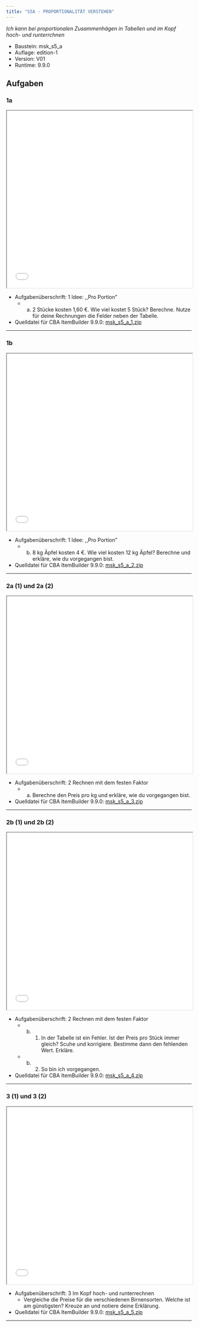 ```yaml
---
title: "S5A - PROPORTIONALITÄT VERSTEHEN"
---
```


*Ich kann bei proportionalen Zusammenhägen in Tabellen und im Kopf hoch- und runterrchnen* 


::: {.callout-note collapse="true"  title="Bausteinversion"}


* Baustein: msk_s5_a 
* Auflage: edition-1 
* Version: V01 
* Runtime: 9.9.0 
:::

## Aufgaben


### 1a
```{=html}
<iframe width="100%" height="480"
src="../oer/edition-1/V01/9.9.0/msk_s5_a/msk_s5_a_1/viewer.html"></iframe>
```


::: {.callout-tip collapse="true"  title="Details"}


* Aufgabenüberschrift: 1 Idee: ,,Pro Portion"
	 - a) 2 Stücke kosten 1,60 €. Wie viel kostet 5 Stück? Berechne. Nutze für deine Rechnungen die Felder neben der Tabelle.
* Quelldatei für CBA ItemBuilder 9.9.0: [msk_s5_a_1.zip](../oer/edition-1/V01/9.9.0/msk_s5_a/msk_s5_a_1/msk_s5_a_1.zip) 
:::
<hr noshade/>

### 1b
```{=html}
<iframe width="100%" height="480"
src="../oer/edition-1/V01/9.9.0/msk_s5_a/msk_s5_a_2/viewer.html"></iframe>
```


::: {.callout-tip collapse="true"  title="Details"}


* Aufgabenüberschrift: 1 Idee: ,,Pro Portion"
	 - b) 8 kg Äpfel kosten 4 €. Wie viel kosten 12 kg Äpfel? Berechne und erkläre, wie du vorgegangen bist.
* Quelldatei für CBA ItemBuilder 9.9.0: [msk_s5_a_2.zip](../oer/edition-1/V01/9.9.0/msk_s5_a/msk_s5_a_2/msk_s5_a_2.zip) 
:::
<hr noshade/>

### 2a (1) und 2a (2)
```{=html}
<iframe width="100%" height="480"
src="../oer/edition-1/V01/9.9.0/msk_s5_a/msk_s5_a_3/viewer.html"></iframe>
```


::: {.callout-tip collapse="true"  title="Details"}


* Aufgabenüberschrift: 2 Rechnen mit dem festen Faktor
	 - a) Berechne den Preis pro kg und erkläre, wie du vorgegangen bist.
* Quelldatei für CBA ItemBuilder 9.9.0: [msk_s5_a_3.zip](../oer/edition-1/V01/9.9.0/msk_s5_a/msk_s5_a_3/msk_s5_a_3.zip) 
:::
<hr noshade/>

### 2b (1) und 2b (2)
```{=html}
<iframe width="100%" height="480"
src="../oer/edition-1/V01/9.9.0/msk_s5_a/msk_s5_a_4/viewer.html"></iframe>
```


::: {.callout-tip collapse="true"  title="Details"}


* Aufgabenüberschrift: 2 Rechnen mit dem festen Faktor
	 - b) (1) In der Tabelle ist ein Fehler. Ist der Preis pro Stück immer gleich? Scuhe und korrigiere. Bestimme dann den fehlenden Wert. Erkläre.
	 - b) (2) So bin ich vorgegangen.
* Quelldatei für CBA ItemBuilder 9.9.0: [msk_s5_a_4.zip](../oer/edition-1/V01/9.9.0/msk_s5_a/msk_s5_a_4/msk_s5_a_4.zip) 
:::
<hr noshade/>

### 3 (1) und 3 (2)
```{=html}
<iframe width="100%" height="480"
src="../oer/edition-1/V01/9.9.0/msk_s5_a/msk_s5_a_5/viewer.html"></iframe>
```


::: {.callout-tip collapse="true"  title="Details"}


* Aufgabenüberschrift: 3 Im Kopf hoch- und runterrechnen
	 - Vergleiche die Preise für die verschiedenen Birnensorten. Welche ist am günstigsten? Kreuze an und notiere deine Erklärung.
* Quelldatei für CBA ItemBuilder 9.9.0: [msk_s5_a_5.zip](../oer/edition-1/V01/9.9.0/msk_s5_a/msk_s5_a_5/msk_s5_a_5.zip) 
:::
<hr noshade/>

